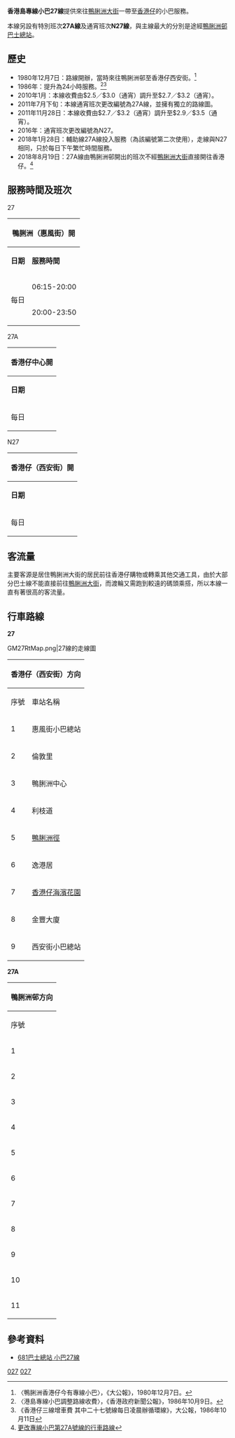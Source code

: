 {{公共汽車路線基礎資訊
| 路線名稱             = 香港島專線小巴27線
| 代表圖像             = VY8457 Hong Kong Island 27 09-02-2019.jpg
| 經營者               = 鴨脷洲專線小巴
| 路線用車             = [[豐田Coaster|豐田Coaster]]
| 起點站               = [[鴨脷洲|鴨脷洲]]（惠風街）
| 途經地點             = [[逸港居|逸港居]]、[[鴨脷洲橋道|鴨脷洲橋道]]
| 終點站               = [[香港仔|香港仔]]（西安街）
| 路線性質             =
| 全程行駛里程         =
| 單程行駛里程         =
| 全程行車時間         = 約10分鐘
| 服務時間             = 24小時服務
| 班次頻率             = 5-10分（通宵班次30分）
| 全程收費             = $3.3（通宵班次$4）
| 主要競爭交通         = 香港仔至鴨脷洲[[街渡|街渡]]
| 備註                 =
| 走線圖               = GM27RtMap.png
| 走線圖說明           = 香港島專線小巴27線的走線圖
}}
{{公共汽車路線基礎資訊
| 路線名稱             = 香港島專線小巴27A線
| 代表圖像             = GT3064 Hong Kong Island 27A 06-02-2019.jpg
| 經營者               = 鴨脷洲專線小巴
| 路線用車             = [[豐田Coaster|豐田Coaster]]
| 起點站               =  [[香港仔|香港仔]]（[[西安街|西安街]]）
| 途經地點             = [[逸港居|逸港居]]、[[鴨脷洲橋道|鴨脷洲橋道]]
| 終點站               = [[鴨脷洲邨|鴨脷洲邨]]
| 路線性質             =
| 全程行駛里程         =
| 單程行駛里程         =
| 全程行車時間         = 約10分鐘
| 服務時間             = 07:00 - 20:00
| 班次頻率             = 10分
| 全程收費             = $3.5
| 主要競爭交通         = 香港仔至鴨脷洲[[街渡|街渡]]
| 備註                 =
| 走線圖               = 
| 走線圖說明           = 
}}

'''香港島專線小巴27線'''提供來往[[鴨脷洲大街|鴨脷洲大街]]一帶至[[香港仔|香港仔]]的小巴服務。

本線另設有特別班次'''27A線'''及通宵班次'''N27線'''，與主線最大的分別是途經[[鴨脷洲邨巴士總站|鴨脷洲邨巴士總站]]。

==歷史==
*1980年12月7日：路線開辦，當時來往鴨脷洲邨至香港仔西安街。<ref>〈鴨脷洲香港仔今有專線小巴〉，《大公報》，1980年12月7日。</ref>
*1986年：提升為24小時服務。<ref>〈港島專線小巴調整路線收費〉，《香港政府新聞公報》，1986年10月9日。</ref><ref>《香港仔三線增車費 其中二十七號線每日凌晨辦循環線》，大公報，1986年10月11日</ref>
*2010年1月：本線收費由$2.5／$3.0（通宵）調升至$2.7／$3.2（通宵）。
*2011年7月下旬：本線通宵班次更改編號為27A線，並擁有獨立的路線圖。
*2011年11月28日：本線收費由$2.7／$3.2（通宵）調升至$2.9／$3.5（通宵）。
*2016年：通宵班次更改編號為N27。
*2018年1月28日：輔助線27A線投入服務（為該編號第二次使用），走線與N27相同，只於每日下午繁忙時間服務。
*2018年8月19日：27A線由鴨脷洲邨開出的班次不經[[鴨脷洲大街|鴨脷洲大街]]直接開往香港仔。<ref>[https://www.td.gov.hk/tc/traffic_notices/index_id_52969.html 更改專線小巴第27A號線的行車路線]</ref>

==服務時間及班次==
;27
{|class="wikitable" style="text-align: center"
!colspan="3"|鴨脷洲（惠風街）開!!colspan="3"|香港仔（西安街）開
|-
|'''日期'''||'''服務時間'''||'''班次（分鐘）'''||'''日期'''||'''服務時間'''||'''班次（分鐘）'''
|-
|rowspan=4|每日||06:15-20:00||5||rowspan=4|每日||06:05-20:00||5
|-
|20:00-23:50||10||20:00-23:50||10
|}

;27A
{|class="wikitable" style="text-align: center"
!colspan="3"|香港仔中心開
|-
|'''日期'''||'''服務時間'''||'''班次（分鐘）'''
|-
|每日||07:00-20:00||10
|}

;N27
{|class="wikitable" style="text-align: center"
!colspan="3"|香港仔（西安街）開
|-
|'''日期'''||'''服務時間'''||'''班次（分鐘）'''
|-
|每日||00:00-06:00||30
|}

==客流量==
主要客源是居住鴨脷洲大街的居民前往香港仔購物或轉乘其他交通工具，由於大部分巴士線不能直接前往[[鴨脷洲大街|鴨脷洲大街]]，而渡輪又需跑到較遠的碼頭乘搭，所以本線一直有著很高的客流量。

==行車路線==
;'''27'''
<gallery>
GM27RtMap.png|27線的走線圖
</gallery>
{| class="wikitable" style="text-align: center"
! colspan=3 | 香港仔（西安街）方向 !! colspan=3 | 鴨脷洲（惠風街）方向
|-
! 序號 !! 車站名稱 !! 街道 !! 序號 !! 車站名稱 !! 街道
|-
|1||惠風街小巴總站||惠風街||1||西安街小巴總站||[[西安街|西安街]]
|-
|2||倫敦里|| rowspan="2" |[[鴨脷洲大街|鴨脷洲大街]]||2||新釗記茶餐廳|| rowspan="2" |[[香港仔大道|香港仔大道]]
|-
|3||鴨脷洲中心||3||業漁大樓
|-
|4||利枝道|| rowspan="2" |[[鴨脷洲橋道|鴨脷洲橋道]]||4||鴨脷洲中心||[[鴨脷洲大街|鴨脷洲大街]]
|-
|5||[[鴨脷洲徑|鴨脷洲徑]]||5||悅海華庭||悅海街
|-
|6||逸港居|| rowspan="2" |[[香港仔海傍道|香港仔海傍道]]||6||洪聖街||[[鴨脷洲大街|鴨脷洲大街]]
|-
|7||[[香港仔海濱公園|香港仔海濱花園]]||7||平瀾街||平瀾街
|-
|8||金豐大廈||香港仔大道||8||惠風街小巴總站||惠風街
|-
|9||西安街小巴總站||西安街|| colspan="3" |
|}

;'''27A'''
{| class="wikitable" style="text-align: center"
! colspan=3 | 鴨脷洲邨方向
|-
! 序號 !! 車站名稱 !! 街道
|-
|1||西安街小巴總站||西安街
|-
|2||漁暉道||rowspan=2|[[香港仔大道|香港仔大道]]
|-
|3||業漁大樓
|-
|4||[[鴨脷洲徑|鴨脷洲徑]]||[[鴨脷洲橋道|鴨脷洲橋道]]
|-
|5||colspan=2|[[鴨脷洲邨巴士總站|鴨脷洲邨巴士總站]]
|-
|6||利枝道||rowspan=2|[[鴨脷洲橋道|鴨脷洲橋道]]
|-
|7||[[鴨脷洲徑|鴨脷洲徑]]
|-
|8||逸港居||rowspan=2|[[香港仔海傍道|香港仔海傍道]]
|-
|9||[[香港仔海濱公園|香港仔海濱公園]]
|-
|10||金豐大廈||[[香港仔大道|香港仔大道]]
|-
|11||西安街小巴總站||西安街
|}

==參考資料==
{{reflist}}
*[http://www.681busterminal.com/version2/index.php?fi=a201&id=40 681巴士總站 小巴27線]

{{香港南區小巴路線列表}}
[[Category:香港島小巴路線|027]]
[[Category:南區小巴路線_(香港)|027]]
